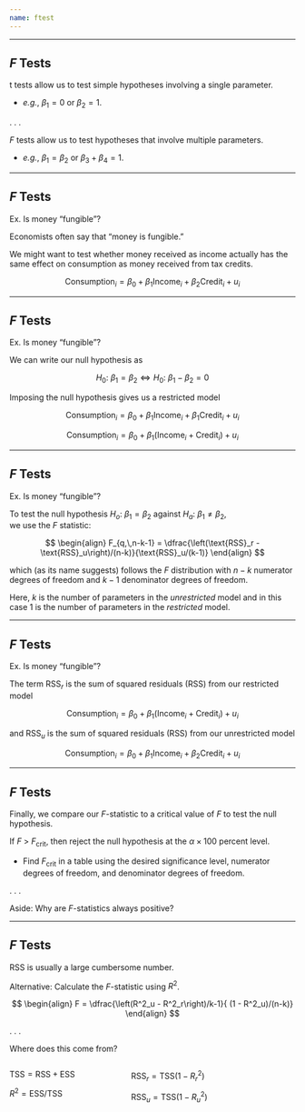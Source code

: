 ```yaml
---
name: ftest
---
```


---

## *F* Tests

[t tests]{.hi} allow us to test simple hypotheses involving a [single parameter]{.hii}.

- _e.g._, $\beta_1 = 0$ or $\beta_2 = 1$.

. . .

[*F* tests]{.hi} allow us to test hypotheses that involve [multiple parameters]{.hp}.

- _e.g._, $\beta_1 = \beta_2$ or $\beta_3 + \beta_4 = 1$.

---

## *F* Tests

[Ex.]{.ex} Is money "fungible"?

Economists often say that "money is fungible."

We might want to test whether money received as income actually has the same effect on consumption as money received from tax credits.

$$
\text{Consumption}_i = \beta_0 + \beta_1 \text{Income}_{i} + \beta_2 \text{Credit}_i + u_i
$$

---

## *F* Tests

[Ex.]{.ex} Is money "fungible"?

We can write our null hypothesis as

$$
H_0:\: \beta_1 = \beta_2 \iff H_0 :\: \beta_1 - \beta_2 = 0
$$

Imposing the null hypothesis gives us a [restricted model]{.hi}

$$
\text{Consumption}_i = \beta_0 + \beta_1 \text{Income}_{i} + \beta_1 \text{Credit}_i + u_i
$$

$$
\text{Consumption}_i = \beta_0 + \beta_1 \left( \text{Income}_{i} + \text{Credit}_i \right) + u_i
$$

---

## *F* Tests

[Ex.]{.ex} Is money "fungible"?

To test the null hypothesis $H_o :\: \beta_1 = \beta_2$ against $H_a :\: \beta_1 \neq \beta_2$,
<br>we use the $F$ statistic:

$$
\begin{align}
  F_{q,\,n-k-1} = \dfrac{\left(\text{RSS}_r - \text{RSS}_u\right)/(n-k)}{\text{RSS}_u/(k-1)}
\end{align}
$$

which (as its name suggests) follows the $F$ distribution with $n-k$ numerator degrees of freedom and $k-1$ denominator degrees of freedom.

Here, $k$ is the number of parameters in the *unrestricted* model and in this case $1$ is the number of parameters in the *restricted* model.


---

## *F* Tests

[Ex.]{.ex} Is money "fungible"?

The term $\text{RSS}_r$ is the sum of squared residuals (RSS) from our [restricted model]{.hi}

$$
\text{Consumption}_i = \beta_0 + \beta_1 \left( \text{Income}_{i} + \text{Credit}_i \right) + u_i
$$

and $\text{RSS}_u$ is the sum of squared residuals (RSS) from our [unrestricted model]{.hi}

$$
\text{Consumption}_i = \beta_0 + \beta_1 \text{Income}_{i} + \beta_2 \text{Credit}_i + u_i
$$

---

## *F* Tests

Finally, we compare our $F$-statistic to a critical value of $F$ to test the null hypothesis.

If $F$ > $F_\text{crit}$, then reject the null hypothesis at the $\alpha \times 100$ percent level.

- Find $F_\text{crit}$ in a table using the desired significance level, numerator degrees of freedom, and denominator degrees of freedom.

. . .

[Aside:]{.note} Why are $F$-statistics always positive?

---

## *F* Tests

RSS is usually a large cumbersome number.

[Alternative:]{.hii} Calculate the $F$-statistic using $R^2$.

$$
\begin{align}
  F = \dfrac{\left(R^2_u - R^2_r\right)/k-1}{ (1 - R^2_u)/(n-k)}
\end{align}
$$

. . .

Where does this come from?

:::: {.columns}

::: {.column width="40%"}

$\text{TSS} = \text{RSS} + \text{ESS}$

$R^2 = \text{ESS}/\text{TSS}$

:::

::: {.column width="60%"}
$\text{RSS}_r = \text{TSS}(1-R^2_r)$

$\text{RSS}_u = \text{TSS}(1-R^2_u)$

:::

::::